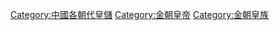 [[Category:中國各朝代皇儲|Category:中國各朝代皇儲]]
[[Category:金朝皇帝|Category:金朝皇帝]]
[[Category:金朝皇族|Category:金朝皇族]]